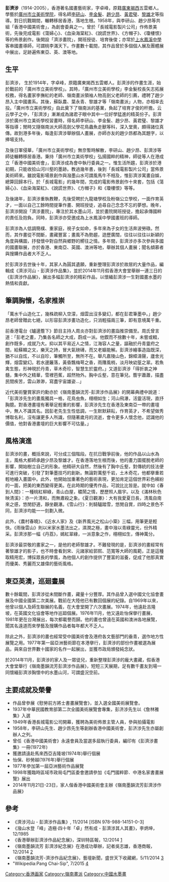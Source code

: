 {{multiple issues|
{{lead section|time=2015-07-20T17:02:48+00:00}}
{{refimprove|time=2015-07-20T17:02:48+00:00}}
}}
'''彭濟涉'''（1914-2005），香港著名國畫藝術家，字卓峰，原籍[[廣東|廣東]][[揭西|揭西]]五雲鄉人。學藝於[[廣州市立美術學院|廣州市立美術學院]]，得名師[[李研山|李研山]]、[[李金髮|李金髮]]、[[趙少昂|趙少昂]]、[[黃君璧|黃君璧]]、[[黎雄才|黎雄才]]等指導。對日抗戰期間，輾轉移居香港，落地生根。1958年，與李研山、趙少昂等共組「香港中國美術會」，為創會委員之一。曾於「長城電影製片公司」作佈景美術，先後完成電影《蕩婦心》、《血染海棠紅》、《說謊世界》、《方帽子》、《瓊樓恨》等的佈景創作。後開設「濟涉畫院」，開班授徒、培育後俊；亦常於[[上水|上水]][[鳳溪中學|鳳溪中學]]客串國畫導師，可謂桃李滿天下。作畫數十載間，其作品曾於多個個人展及團體展中展出，足跡遍佈東亞、英、澳等地。

==生平==
彭濟涉， 生於1914年，字卓峰，原籍廣東揭西五雲鄉人。彭濟涉的作畫生涯，始於戰前的「廣州市立美術學校」。其時，「廣州市立美術學校」李金髮校長矢志拓展校務，得名畫家李撫紅的老師、嶺南畫派領袖人物高劍父老師的引薦，禮聘了趙少昂入主中國畫系。其後，蘇臥農、葉永青、黎雄才等「嶺南畫派」人物，亦相率去投。「廣州市立美術學校」自此奠下了嶺南派的基業，負起了培育才俊的杆擔。云云學子之中，「彭濟涉」漸漸成為諸君子眼中其中一位好學猛進的精英份子。彭濟涉於廣州市立美術學校習畫時，得名師李研山、李金髮、趙少昂、黃君璧、黎雄才等指導；閒時又隨嶺南派大師高劍父學花鳥蟲魚走獸等科，深入堂奧，頗得諸位真傳。故到港多年後，每逢彭濟涉舉辦個人畫展，亦師亦友的趙少昂都為其題字，以捧場支持。

及後日軍侵華，「廣州市立美術學校」無奈暫時解散，李研山、趙少昂、彭濟涉等師徒輾轉移居香港。秉持「廣州市立美術學校」弘揚國粹的精神，師徒等人在港成立「香港中國美術會」，彭濟涉成為會中執行委員之一。惟生活所趨，彭濟涉於港初期，只能收拾山河川壑的墨跡。教過幾年書，後到「長城電影製片公司」當佈景美術師來。雖說電影場景創作與潑墨山水可謂風馬牛不相及，惟彭濟涉寓畫自娛，總算回歸本行。於「長城電影」的幾年間，完成的電影佈景創作十來套，包括《蕩婦心》、《血染海棠紅》、《說謊世界》、《方帽子》和《瓊樓恨》等等。

及後諸年，彭濟涉重執教鞭，先後受聘於九龍塘學校及粉嶺公立學校，一面作育英才，一面以自己工餘時間提筆作畫、開班授徒，追尋自己念念不忘的夢想。晚年，彭濟涉開設「濟涉畫院」，專注於其水墨山河，並於畫院開班授徒，擔起承傳國粹的責任及抱負。同時，彭濟涉亦受邀成為上水鳳溪中學國畫班的導師。

彭濟涉為人低調簡樸、重家庭，視子女如命，多年來為子女的生活奔波勞碌。然而，其作畫從不間斷，畫藏豐富；畫風不為勢趨，遊歷廣闊，往往以往往以新穎的角度與構圖，抒發懷中對自然與鄉野的嚮往之情。多年間，彭濟涉亦多次參與多國的國畫聯展，亦於香港、東南亞、英國、澳洲等地，舉辦其個人畫展；聞名傾慕者與搜購作品者大不乏人。

於彭濟涉去世後十年，其家人為圓其遺願，重新整理彭濟涉於故居的大量作品，編輯成《濟涉河山 - 彭濟涉作品集》，並於2014年11月假香港大會堂舉辦一連三日的《彭濟涉作品展》，展出多幅彭濟涉的精彩作品，以懷緬彭濟涉一生對國畫水墨的熱情和貢獻。

==筆調胸懷，名家推崇==
「萬水千山造化工，幾株疏柳入空濛，烟雲出沒多變幻，都在彭君筆墨中。」趙少昂老師曾贈此七絕，以形容彭濟涉畫功造化，只消輕描兩三筆，即有意境萬千重。

前香港電台《罏邊簷下》節目主持人周炎亦對彭濟涉的畫詣推崇備至。周氏曾言道：「彭老之畫，乃集各名師之大成，蔚成一派。他鍥而不捨數十年，未嘗或輟，創作既多，成就乃大。抑以其平易近人之情，江海容人之量，謳融於丹青靈府之間，給蘇韓之文，樂天之詩，冒大氣磅礡，而又老嫗能解。彭濟涉繪事造詣既深，猶不以自炫，不以自珍，筆觸所至，無所不在。舉凡嘉陵山色，錦幛濤聲，廬舍光輝，烟雲變幻。若水邊籬落，黃昏飄梅萼之香，雨籜風梢，淡月映幼篁之翠。若魚禽生態，形神現於丹青，草木奇珍，智慧生於靈府。」又道彭濟涉「得折衷之神髓，集中外之精華，雪裡芭蕉，超然物外。胸中丘壑，意在筆兒。簷宇蕭蕭，描盡民間疾苦，雲山渺渺，寫盡宇宙雄姿...」

近代美術鑒賞家許灼勳亦於《嶺南墨韻流芳-彭濟涉作品展》的開幕典禮中說道：「彭濟涉先生的畫風獨具一格，花鳥虫魚，栩栩如生；河山飛瀑，活靈活現，直抒胸臆。對香港畫壇有著舉足輕重的影響，彭濟涉先生在香港及東南亞一帶的畫壇中，無人不識其名。因彭老先生生性低調，一生默默耕耘，作育英才，不希望做秀博取名利，沒有讓更多人所識，但隨著歲月的流逝，會令更多人懷念他，認識他的價值，他對香港畫壇的巨大影響不可估量。」

==風格演進==
彭濟涉的畫，概括來說，可分成三個階段。在抗日戰爭前後，他的作品以山水為主，風格大都師承趙少昂及黎雄才。在香港落地生根而後，他的畫力圖擺脫老師的影響，開始樹立自己的形象。他精研大自然，然後有了胸中丘壑，對傳統的技法便可進行突破，引發了對筆墨技巧的創新。無論對萬壑千岩，土木奇花，他都擧重若輕地繪入畫圖中。此外，他開始加重著色的藝術表現，更加肯定這個世界彩色繽紛的一面，把美的東西變得更美。在此時期的優秀作品，可說比比皆是。就中如《春到人間》：一種桃紅柳綠，青山白屋，穠鬧之情，歷歷照人眉宇。以及《滿林秋色映清溪》：亦一片清和，而無肅殺之象。《夏日觀瀑》：大有我愛夏日長，清風自南來之感，悠閒舒適，靜坐觀瀑。《雪山行》：則騎驢踏雪，悠閒自賞，四時之景色不同，彭濟涉均能一一刻劃入微。

此外，《農村春曉》、《近水人家》及《新界風光之松山小築》三幅，用筆更是輕快。《雨後雲山》則以米家水墨法出之，濕潤之極，畫中潑以青綠靈光，份外精采。彭濟涉那一幅《丹荔》，嫣紅翠綠，一派意象之作，栩栩如生，傳神萬分。

彭濟涉最崇敬的畫家之一，是他的老師黎雄才。不難發現的是，彭濟涉的畫經常有著黎雄才的影子，也不時會看到宋、元諸家給郭熙、范寬等大師的風範，正是這種取精用宏，博採眾長的學風，為他個人的創作提供了豐富的滋養，促成了他那真實而優美、秀麗而又雄偉的藝術風格。

==東亞英澳，巡廻畫展==
數十餘載間，彭濟涉從未間斷作畫，藏量十分豐厚。其作品曾入選中國文化協會畫展及中國全國第二次美展。戰前在大陸他已有數回個展的紀錄。自1969年以來，他曾以個人及師生聯展的名義，在大會堂開了六次畫展。1974年，他遠赴吉隆坡，在英國文化協會等地作巡廻個展。1976年11月，他又遠赴怡保擧行畫展，1981年更在台灣展出，每次都載譽而歸。他的畫也曾遠在英國和澳洲各地展覽，聞其名遠道而來學藝及搜購作品者每年都大不乏人。

除此之外，彭濟涉的畫也經常受中國美術會及港府各文藝部門的垂青，選作地方性展覽之用。1977年第一屆亞洲藝術節在本港擧行，彭濟涉的部份作畫被選為展品，與來自世界數十國家的名作一起展出，並獲市政局頒發純念狀。

於2014年11月，彭濟涉的家人及一眾徒兒，重新整理彭濟涉的龐大畫藏，假香港大會堂舉行《嶺南墨韻流芳彭濟涉作品展》，短短三天展期，足有數千畫友到場一同懷緬彭濟涉胸懷中的水墨山河，可謂盛況空前。

==主要成就及榮譽==
* 作品曾參展《慰勞前方將士書畫展覽會》，並入選全國美術展覽會。
* 1937年中華民國教育部第二次全國美術展覽會專集，彭济涉先生以《詹林雅集》入選
* 1949年香港長城電影公司開幕，獲聘為美術佈景主管人員，參與拍攝電影
* 1958年，李研山先生、趙少昂先生等創辦香港中國美術會，彭济涉先生亦屬創辦人之列。
* 曾任《香港中國美術會》永遠會員及當選多屆執行委員，編印有《彭濟涉畫集》一冊(1972年)
* 獲邀請遠赴馬來西亞吉隆坡(1974年)舉行個展
* 怡保、砂勞越(1976年)舉行個展
* 1977年參加第一屆亞洲藝術作品展覽
* 1998年獲臨時區域市政局屯門區委會邀請參加《屯門國粹節．中港名家書畫展覽》展出
* 2014年11月21日-23日，家人偕香港中國美術會主辦《嶺南墨韻流芳彭濟涉作品展》

==參考==
* 《濟涉河山 - 彭濟涉作品集》, 11/2014  [ISBN 978-988-14151-0-3]
* 《潑山水登「峰」造極‧四十年「卓」然有成 - 彭濟涉其人其畫》，李炳坤，12/1985
* 《香港舉辦彭濟涉作品紀念展》，深圳特區報，12/2014 [http://sztqb.sznews.com/html/2014-12/04/content_3083635.htm] {{Wayback|url=http://sztqb.sznews.com/html/2014-12/04/content_3083635.htm |date=20160304234945 }}
* 《嶺南墨韻流芳 彭濟涉紀念展》在港成功舉辦，記者吳志雄，香港商報，12/2014 [https://web.archive.org/web/20150724073623/http://www.hkcd.com.hk/content/2014-12/04/content_3406228.htm]
* 《嶺南墨韻流芳-濟涉作品紀念展》，藝壇新聞，盛世天下收藏網，5/11/2014 [https://web.archive.org/web/20150724082005/http://cstx888.moreforum.com/posts/list/257055/2898349.html]
*  "Wikipedia:Pang Chai-Sip", 7/2015 [https://en.wikipedia.org/wiki/Pang_Chai-sip] {{Wayback|url=https://en.wikipedia.org/wiki/Pang_Chai-sip |date=20150929183204 }}
[[Category:香港画家|Category:香港画家]]
[[Category:嶺南畫派|Category:嶺南畫派]]
[[Category:中國水墨畫|Category:中國水墨畫]]